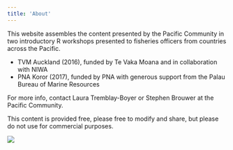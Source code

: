 ```yaml
---
title: 'About'
---
```


This website assembles the content presented by the Pacific Community in two introductory R workshops presented to fisheries officers from countries across the Pacific.

- TVM Auckland (2016), funded by Te Vaka Moana and in collaboration with NIWA 
- PNA Koror (2017), funded by PNA with generous support from the Palau Bureau of Marine Resources


For more info, contact Laura Tremblay-Boyer or Stephen Brouwer at the Pacific Community.

This content is provided free, please free to modify and share, but please do not use for commercial purposes.

<p align='left'><img src='licence-cc-by-nc-sa.png'></p>
